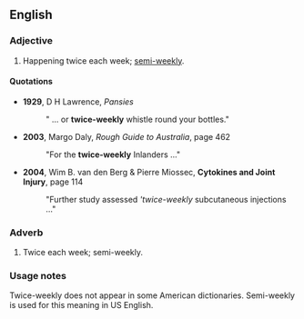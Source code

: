 ==English==

===Adjective===
{{en-adj|-}}

# {{Commonwealth}}  Happening twice each week; [[semi-weekly]].

====Quotations====
* '''1929''', D H Lawrence, ''Pansies'' 
*:" ... or '''twice-weekly''' whistle round your bottles."
* '''2003''', Margo Daly, ''Rough Guide to Australia'', page 462
*: "For the '''twice-weekly''' Inlanders ..."
* '''2004''', Wim B. van den Berg & Pierre Miossec, '''Cytokines and Joint Injury''', page 114
*: "Further study assessed '''twice-weekly'' subcutaneous injections  ..."

===Adverb===
{{en-adv}}

# {{Commonwealth}}  Twice each week; semi-weekly.

===Usage notes===
Twice-weekly does not appear in some American dictionaries. Semi-weekly is used for this meaning in US English.